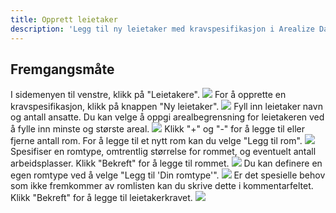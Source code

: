```yaml
---
title: Opprett leietaker
description: 'Legg til ny leietaker med kravspesifikasjon i Arealize Dashboard.'
---
```


## Fremgangsmåte

<Steps>
  <Step title="Gå til 'Leietakere'">
    I sidemenyen til venstre, klikk på "Leietakere".
    <Frame type="glass">
        <img src="/images/dashboard/leietakerkrav/opprett-leietaker/steg-1.png" />
    </Frame>
  </Step>
  <Step title="Velg 'Ny leietaker'">
    For å opprette en kravspesifikasjon, klikk på knappen "Ny leietaker".
    <Frame type="glass">
        <img src="/images/dashboard/leietakerkrav/opprett-leietaker/steg-2.png" />
    </Frame>
  </Step>
  <Step title="Fyll inn detaljer">
    Fyll inn leietaker navn og antall ansatte. Du kan velge å oppgi arealbegrensning for leietakeren ved å fylle inn minste og største areal.
    <Frame type="glass">
        <img src="/images/dashboard/leietakerkrav/opprett-leietaker/steg-3.png" />
    </Frame>
  </Step>
  <Step title="Rediger romlisten">
    Klikk "+" og "-" for å legge til eller fjerne antall rom. For å legge til et nytt rom kan du velge "Legg til rom".
    <Frame type="glass">
        <img src="/images/dashboard/leietakerkrav/opprett-leietaker/steg-4.png" />
    </Frame>
  </Step>
  <Step title="Legg til rom">
    Spesifiser en romtype, omtrentlig størrelse for rommet, og eventuelt antall arbeidsplasser. Klikk "Bekreft" for å legge til rommet.
    <Frame type="glass">
        <img src="/images/dashboard/leietakerkrav/opprett-leietaker/steg-5a.png" />
    </Frame>
    <Tip>
        Du kan definere en egen romtype ved å velge "Legg til 'Din romtype'".
    </Tip>
    <Frame type="glass">
        <img src="/images/dashboard/leietakerkrav/opprett-leietaker/steg-5b.png" />
    </Frame>
  </Step>
  <Step title="Legg til kommentar">
    Er det spesielle behov som ikke fremkommer av romlisten kan du skrive dette i kommentarfeltet. Klikk "Bekreft" for å legge til leietakerkravet.
    <Frame type="glass">
        <img src="/images/dashboard/leietakerkrav/opprett-leietaker/steg-6.png" />
    </Frame>
  </Step>
</Steps>
